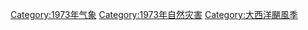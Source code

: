 [[Category:1973年气象|Category:1973年气象]]
[[Category:1973年自然灾害|Category:1973年自然灾害]]
[[Category:大西洋颶風季|Category:大西洋颶風季]]